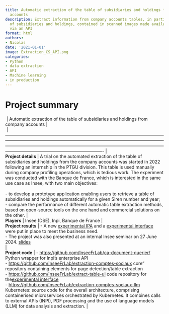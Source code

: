 ```yaml
---
title: Automatic extraction of the table of subsidiaries and holdings from company
  accounts
description: Extract information from company accounts tables, in particular tables
  of subsidiaries and holdings, contained in scanned images made available by INPI
  via an API
format: html
authors:
- Nicolas
date: '2021-01-01'
image: Extraction_CS_API.png
categories:
- Python
- data extraction
- API
- Machine learning
- in production
---
```


# Project summary

|  | Automatic extraction of the table of subsidiaries and holdings from company accounts                                                                                                                                                                                                                                                                                                                    | 
|  | ------------------------------------------------------------------------------------------------------------------------------------------------------------------------------------------------------------------------------------------------------------------------------------------------------------------------------------------------------------------------------------------------------- |
| **Project details** | A trial on the automated extraction of the table of subsidiaries and holdings from the company accounts was started in 2022 following an internship in the PTGU division. This table is used manually during company profiling operations, which is tedious work. The experiment was conducted with the Banque de France, which is interested in the same use case as Insee, with two main objectives: <br>  <br> - to develop a prototype application enabling users to retrieve a table of subsidiaries and holdings automatically for a given Siren number and year; <br> - compare the performance of different automatic table extraction methods, based on open-source tools on the one hand and commercial solutions on the other. | 
| **Players** | Insee (DSE), Inpi, Banque de France                                                                                                                                                                                                                                                                                                                                                                     | 
| **Project results** | \- A new [experimental IPA](https://extraction-cs.lab.sspcloud.fr/docs) and a [experimental interface](https://extract-table-ui.lab.sspcloud.fr/) were put in place to meet the business need. <br> - The project was also presented at an internal Insee seminar on 27 June 2024. [slides](https://ssplab.pages.lab.sspcloud.fr/table-extraction-evaluation/) <br>                                                                                                                                                                                                                                                                                                                                                                                                | 
| **Project code** | \- 
 <https://github.com/InseeFrLab/ca-document-querier/> Python wrapper for Inpi's enterprise API <br> - 
 <https://github.com/InseeFrLab/extraction-comptes-sociaux> core" repository containing elements for page detection/table extraction <br> - 
 <https://github.com/InseeFrLab/extract-table-ui> code repository for the[experimental interface](https://extract-table-ui.lab.sspcloud.fr/) <br> - 
 <https://github.com/InseeFrLab/extraction-comptes-sociaux-llm> Kubernetes: source code for the overall architecture, comprising containerised microservices orchestrated by Kubernetes. It combines calls to external APIs (INPI), PDF processing and the use of language models (LLM) for data analysis and extraction.                                                                                                                                                                                                                                                                                                                                                                                                    | 


